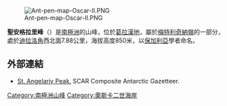 [[Image:Ant-pen-map-Oscar-II.PNG|thumb]]

'''聖安格拉里峰'''（{{lang-en|St. Angelariy Peak}}）是[[南極洲|南極洲]]的山峰，位於[[葛拉漢地|葛拉漢地]]，屬於[[梅特利奇納嶺|梅特利奇納嶺]]的一部分，處於[[迪拉洛角|迪拉洛角]]西北面7.88公里，海拔高度850米，以[[保加利亞|保加利亞]]學者命名。

==外部連結==
* [https://data.aad.gov.au/aadc/gaz/scar/display_name.cfm?gaz_id=137420 St. Angelariy Peak.] {{Wayback|url=https://data.aad.gov.au/aadc/gaz/scar/display_name.cfm?gaz_id=137420 |date=20170922100912 }} SCAR Composite Antarctic Gazetteer.

{{DEFAULTSORT:St. Angelariy Peak}}
[[Category:南極洲山峰|Category:南極洲山峰]]
[[Category:奧斯卡二世海岸|Category:奧斯卡二世海岸]]


{{OscarIICoast-geo-stub}}